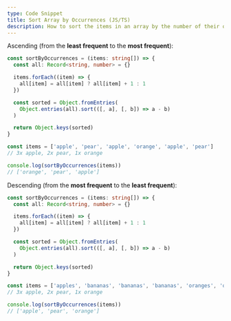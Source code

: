 ```yaml
---
type: Code Snippet
title: Sort Array by Occurrences (JS/TS)
description: How to sort the items in an array by the number of their occurrences
---
```


Ascending (from the **least frequent** to the **most frequent**):

```ts
const sortByOccurrences = (items: string[]) => {
  const all: Record<string, number> = {}

  items.forEach((item) => {
    all[item] = all[item] ? all[item] + 1 : 1
  })

  const sorted = Object.fromEntries(
    Object.entries(all).sort(([, a], [, b]) => a - b)
  )

  return Object.keys(sorted)
}

const items = ['apple', 'pear', 'apple', 'orange', 'apple', 'pear']
// 3x apple, 2x pear, 1x orange

console.log(sortByOccurrences(items))
// ['orange', 'pear', 'apple']
```

Descending (from the **most frequent** to the **least frequent**):

```ts
const sortByOccurrences = (items: string[]) => {
  const all: Record<string, number> = {}

  items.forEach((item) => {
    all[item] = all[item] ? all[item] + 1 : 1
  })

  const sorted = Object.fromEntries(
    Object.entries(all).sort(([, a], [, b]) => a - b)
  )

  return Object.keys(sorted)
}

const items = ['apples', 'bananas', 'bananas', 'bananas', 'oranges', 'oranges']
// 3x apple, 2x pear, 1x orange

console.log(sortByOccurrences(items))
// ['apple', 'pear', 'orange']
```
